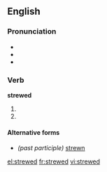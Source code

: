 ==English==

===Pronunciation===
*{{IPA|/stru:d/}}
*{{audio|en-us-strewed.ogg|Audio (US)}}
*{{audio|en-uk-Strewed.ogg|Audio (UK)}}

===Verb===
'''strewed'''

# {{simple past of|strew}}
# {{past participle of|strew}}

====Alternative forms====
* ''(past participle)'' [[strewn]]

[[el:strewed]]
[[fr:strewed]]
[[vi:strewed]]